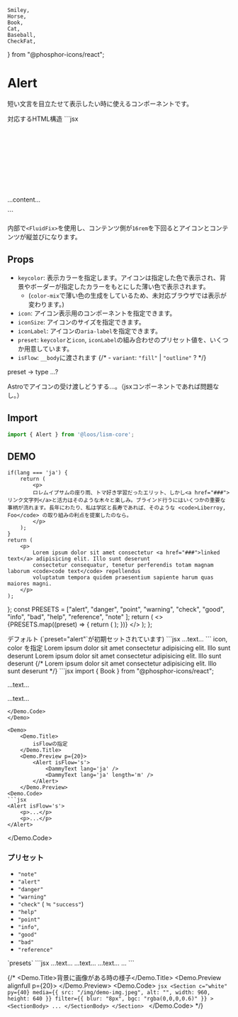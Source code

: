 	Smiley,
	Horse,
	Book,
	Cat,
	Baseball,
	CheckFat,
} from "@phosphor-icons/react";


# Alert

短い文言を目立たせて表示したい時に使えるコンポーネントです。


<Demo>
	<Demo.Title>対応するHTML構造</Demo.Title>
	<Demo.Code>
		```jsx
		<div class="c--alert l--fluidFix" data-fix="first">
			<div class="c--alert__icon l--center">
				<svg>...</svg>
			</div>
			<div class="c--alert__body">
				<p>...content...</p>
			</div>
		</div>
		```
	</Demo.Code>
</Demo>

内部で`<FluidFix>`を使用し、コンテンツ側が`16rem`を下回るとアイコンとコンテンツが縦並びになります。


## Props

- `keycolor`: 表示カラーを指定します。アイコンは指定した色で表示され、背景やボーダーが指定したカラーをもとにした薄い色で表示されます。
	- (`color-mix`で薄い色の生成をしているため、未対応ブラウザでは表示が変わります。)
- `icon`: アイコン表示用のコンポーネントを指定できます。
- `iconSize`: アイコンのサイズを指定できます。
- `iconLabel`: アイコンの`aria-label`を指定できます。
- `preset`: `keycolor`と`icon`, `iconLabel`の組み合わせのプリセット値を、いくつか用意しています。
- `isFlow`: `__body`に渡されます
{/* - `variant`: `"fill"` | `"outline"` ? */}

preset → type ...?

<Alert preset="info">
Astroでアイコンの受け渡しどうする...。（jsxコンポーネントであれば問題なし。）
</Alert>


## Import

```js
import { Alert } from '@loos/lism-core';
```

## DEMO

	if(lang === 'ja') {
		return (
			<p>
			ロレムイプサムの座り雨、トマ好き学習だったエリット、しかし<a href="###">リンク文字列</a>と活力はそのような木々と楽しみ。ブラインド行うにはいくつかの重要な事柄が流れます。長年にわたり、私は学区と長寿であれば、そのような <code>Liberroy, Foo</code> の取り組みの利点を提案したのなら。
			</p>
		);
	}
	return (
		<p>
			Lorem ipsum dolor sit amet consectetur <a href="###">linked text</a> adipisicing elit. Illo sunt deserunt
			consectetur consequatur, tenetur perferendis totam magnam laborum <code>code text</code> repellendus
			voluptatum tempora quidem praesentium sapiente harum quas maiores magni.
		</p>
	);
};
	const PRESETS = ["alert", "danger", "point", "warning", "check", "good", "info", "bad", "help", "reference", "note" ];
	return (
		<> 
			{PRESETS.map((preset) => {
				return (
					<Alert key={preset} variant={variant} preset={preset}><DemoText lang="ja" /></Alert>
				);
			})}
		</>
	);
};

<Demo>
	<Demo.Title>
		デフォルト (`preset="alert"`が初期セットされています)
	</Demo.Title>
	<Demo.Preview p={20}>
		<Alert preset="info"><DemoText lang="ja" /></Alert>
	</Demo.Preview>
	<Demo.Code>
		```jsx
		<Alert preset="info">...text...</Alert>
		```
	</Demo.Code>
</Demo>


<Demo>
	<Demo.Title>
		icon, color を指定
	</Demo.Title>
	<Demo.Preview p={20}>
		<Alert icon={Book} keycolor="purple">
			Lorem ipsum dolor sit amet consectetur adipisicing elit. Illo sunt deserunt
		</Alert>
		<Alert icon="star" keycolor="pink" >
			Lorem ipsum dolor sit amet consectetur adipisicing elit. Illo sunt deserunt
		</Alert>
		{/* <Alert icon={CheckFat} keycolor="green">
			Lorem ipsum dolor sit amet consectetur adipisicing elit. Illo sunt deserunt
		</Alert> */}
	</Demo.Preview>
<Demo.Code>
```jsx
import { Book } from "@phosphor-icons/react";

<Alert icon={Book} color="accent">...text...</Alert>

<Alert icon="star" keycolor="pink" >...text...</Alert>
```
</Demo.Code>
</Demo>

<Demo>
	<Demo.Title>
		isFlowの指定
	</Demo.Title>
	<Demo.Preview p={20}>
		<Alert isFlow='s'>
			<DammyText lang='ja' />
			<DammyText lang='ja' length='m' />
		</Alert>
	</Demo.Preview>
<Demo.Code>
```jsx
<Alert isFlow='s'>
	<p>...</p>
	<p>...</p>
</Alert>
```
</Demo.Code>
</Demo>




### プリセット

- `"note"`
- `"alert"`
- `"danger"`
- `"warning"`
- `"check"` ( ≒ `"success"`)
- `"help"`
- `"point"`
- `"info"`,
- `"good"`
- `"bad"`
- `"reference"`

<Demo>
	<Demo.Title>
		`presets`
	</Demo.Title>
	<Demo.Preview p={20} resize>
		<AlertDemos />
	</Demo.Preview>
	<Demo.Code>
		```jsx
		<Alert preset="alert">
			...text...
		</Alert>
		<Alert preset="point">
			...text...
		</Alert>
		<Alert preset="warning">
			...text...
		</Alert>
		...
		```
	</Demo.Code>
</Demo>


{/* <Demo>
	<Demo.Title>背景に画像がある時の様子</Demo.Title>
	<Demo.Preview alignfull p={20}>
		<Box>
			<MediaLayer src="/img/demo-img.jpeg" z='-1'/>
			<FilterLayer blur="8px" bgc="rgba(0,0,0,0.6)" z='-1'/>
			<Box c="white" p={20} isFlow='s'>
				<DammyText />
				<AlertDemos />
			</Box>
		</Box>
	</Demo.Preview>
	<Demo.Code>
		```jsx
		<Section
			c="white"
			py={40}
			media={{ src: "/img/demo-img.jpeg", alt: "", width: 960, height: 640 }}
			filter={{ blur: "8px", bgc: "rgba(0,0,0,0.6)" }}
		>
			<SectionBody>
				...
			</SectionBody>
		</Section>
		```
	</Demo.Code>
</Demo> */}
